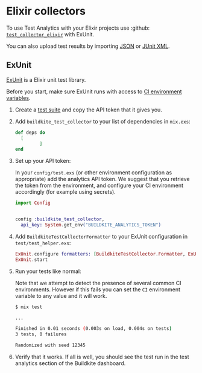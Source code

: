 # Elixir collectors

To use Test Analytics with your Elixir projects use :github: [`test_collector_elixir`](https://github.com/buildkite/test_collector_elixir) with ExUnit.

You can also upload test results by importing [JSON](/docs/test-analytics/importing-json) or [JUnit XML](/docs/test-analytics/importing-junit-xml).

## ExUnit

[ExUnit](https://hexdocs.pm/ex_unit/) is a Elixir unit test library.

Before you start, make sure ExUnit runs with access to [CI environment variables](/docs/test-analytics/ci-environments).

1. Create a [test suite](/docs/test-analytics/test-suites) and copy the API token that it gives you.

1. Add `buildkite_test_collector` to your list of dependencies in `mix.exs`:

   ```elixir
   def deps do
     [
            ]
   end
   ```

1. Set up your API token:

   In your `config/test.exs` (or other environment configuration as appropriate) add the analytics API token. We suggest that you retrieve the token from the environment, and configure your CI environment accordingly (for example using secrets).

   ```elixir
   import Config


   config :buildkite_test_collector,
     api_key: System.get_env("BUILDKITE_ANALYTICS_TOKEN")
   ```

1. Add `BuildkiteTestCollectorFormatter` to your ExUnit configuration in `test/test_helper.exs`:

   ```elixir
   ExUnit.configure formatters: [BuildkiteTestCollector.Formatter, ExUnit.CLIFormatter]
   ExUnit.start
   ```

1. Run your tests like normal:

   Note that we attempt to detect the presence of several common CI environments. However if this fails you can set the `CI` environment variable to any value and it will work.

   ```sh
   $ mix test

   ...

   Finished in 0.01 seconds (0.003s on load, 0.004s on tests)
   3 tests, 0 failures

   Randomized with seed 12345
   ```

1. Verify that it works. If all is well, you should see the test run in the test analytics section of the Buildkite dashboard.
